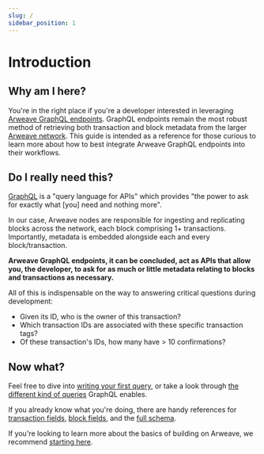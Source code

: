 ```yaml
---
slug: /
sidebar_position: 1
---
```


# Introduction

## Why am I here?

You're in the right place if you're a developer interested in leveraging [Arweave GraphQL endpoints](resources/endpoints). GraphQL endpoints remain the most robust method of retrieving both transaction and block metadata from the larger [Arweave network](https://arwiki.arweave.dev). This guide is intended as a reference for those curious to learn more about how to best integrate Arweave GraphQL endpoints into their workflows.

## Do I really need this?

[GraphQL](https://graphql.org/learn) is a "query language for APIs" which provides "the power to ask for exactly what [you] need and nothing more".

In our case, Arweave nodes are responsible for ingesting and replicating blocks across the network, each block comprising 1+ transactions. Importantly, metadata is embedded alongside each and every block/transaction.

**Arweave GraphQL endpoints, it can be concluded, act as APIs that allow you, the developer, to ask for as much or little metadata relating to blocks and transactions as necessary.**

All of this is indispensable on the way to answering critical questions during development:
- Given its ID, who is the owner of this transaction?
- Which transaction IDs are associated with these specific transaction tags?
- Of these transaction's IDs, how many have > 10 confirmations?

## Now what?

Feel free to dive into [writing your first query](getting-started), or take a look through [the different kind of queries](queries) GraphQL enables.

If you already know what you're doing, there are handy references for [transaction fields](#), [block fields](#), and the [full schema](#).

If you're looking to learn more about the basics of building on Arweave, we recommend [starting here](https://arwiki.arweave.dev/#/en/creating-a-dapp-01).


